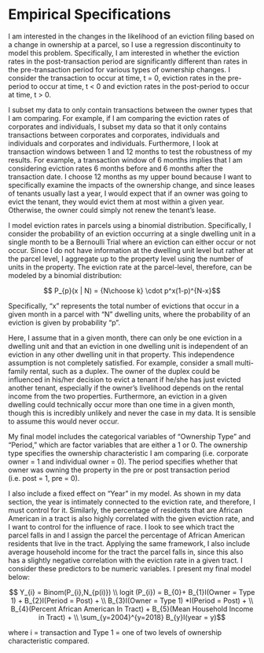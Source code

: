 # Empirical Specifications 

I am interested in the changes in the likelihood of an eviction filing based on a change in ownership at a parcel, so I use a regression discontinuity to model this problem. Specifically, I am interested in whether the eviction rates in the post-transaction period are significantly different than rates in the pre-transaction period for various types of ownership changes. I consider the transaction to occur at time, t = 0, eviction rates in the pre-period to occur at time, t < 0 and eviction rates in the post-period to occur at time, t > 0.  

I subset my data to only contain transactions between the owner types that I am comparing. For example, if I am comparing the eviction rates of corporates and individuals, I subset my data so that it only contains transactions between corporates and corporates, individuals and individuals and corporates and individuals. Furthermore, I look at transaction windows between 1 and 12 months to test the robustness of my results. For example, a transaction window of 6 months implies that I am considering eviction rates 6 months before and 6 months after the transaction date. I choose 12 months as my upper bound because I want to specifically examine the impacts of the ownership change, and since leases of tenants usually last a year, I would expect that if an owner was going to evict the tenant, they would evict them at most within a given year. Otherwise, the owner could simply not renew the tenant’s lease.  

I model eviction rates in parcels using a binomial distribution. Specifically, I consider the probability of an eviction occurring at a single dwelling unit in a single month to be a Bernoulli Trial where an eviction can either occur or not occur. Since I do not have information at the dwelling unit level but rather at the parcel level, I aggregate up to the property level using the number of units in the property. The eviction rate at the parcel-level, therefore, can be modeled by a binomial distribution:

$$ P_{p}(x | N)  =  {N\choose k} \cdot p^x(1-p)^{N-x}$$

Specifically, “x” represents the total number of evictions that occur in a given month in a parcel with “N” dwelling units, where the probability of an eviction is given by probability “p”.  

Here, I assume that in a given month, there can only be one eviction in a dwelling unit and that an eviction in one dwelling unit is independent of an eviction in any other dwelling unit in that property. This independence assumption is not completely satisfied. For example, consider a small multi-family rental, such as a duplex. The owner of the duplex could be influenced in his/her decision to evict a tenant if he/she has just evicted another tenant, especially if the owner’s livelihood depends on the rental income from the two properties. Furthermore, an eviction in a given dwelling could technically occur more than one time in a given month, though this is incredibly unlikely and never the case in my data. It is sensible to assume this would never occur.  

My final model includes the categorical variables of “Ownership Type” and “Period,” which are factor variables that are either a 1 or 0. The ownership type specifies the ownership characteristic I am comparing (i.e. corporate owner = 1 and individual owner = 0). The period specifies whether that owner was owning the property in the pre or post transaction period (i.e. post = 1, pre = 0).  

I also include a fixed effect on “Year” in my model. As shown in my data section, the year is intimately connected to the eviction rate, and therefore, I must control for it. Similarly, the percentage of residents that are African American in a tract is also highly correlated with the given eviction rate, and I want to control for the influence of race. I look to see which tract the parcel falls in and I assign the parcel the percentage of African American residents that live in the tract. Applying the same framework, I also include average household income for the tract the parcel falls in, since this also has a slightly negative correlation with the eviction rate in a given tract. I consider these predictors to be numeric variables. I present my final model below: 

$$ Y_{i} = Binom(P_{i},N_{p(i)}) \\ logit (P_{i}) = B_{0}+ B_{1}I(Owner = Type 1)  + B_{2}I(Period = Post) + \\ B_{3}I(Owner = Type 1) *I(Period = Post) + \\ 
B_{4}(Percent African American In Tract) + B_{5}(Mean Household Income in Tract) + \\
\sum_{y=2004}^{y=2018} B_{y}I(year = y)$$

where i = transaction and Type 1 = one of two levels of ownership characteristic compared.

